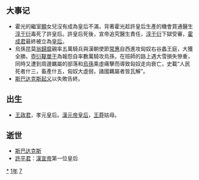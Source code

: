 {{yearTOC|-71|西汉'''[[本始|本始]]三年'''}}

== 大事记 ==
*霍光的繼室[[霍顯|顯]]女兒沒有成為皇后不滿，背著霍光趁許皇后生產的機會買通醫生[[淳于衍|淳于衍]]毒死了許皇后。許皇后死後，宣帝追究醫生責任，[[淳于衍|淳于衍]]下獄受審，[[霍成君|霍成君]]最終被立為[[皇后|皇后]]。
*烏孫昆莫[[翁歸靡|翁歸靡]]親率五萬騎兵與漢朝使節[[常惠|常惠]]自西進攻匈奴右谷蠡王庭，大獲全勝。[[壺衍鞮單于|壺衍鞮單于]]為報怨自率數萬騎攻烏孫，在班師的路上遇大雪損失慘重，同時又遭到周邊羈屬的部落和[[烏孫|烏孫]]乘虛痛擊而導致匈奴走向衰亡，史載“人民死者什三，畜產什五，匈奴大虛弱，諸國羈屬者皆瓦解”。
*[[斯巴达克斯起义|斯巴达克斯起义]]以失敗告終。

== 出生 ==
*[[王政君|王政君]]，孝元皇后。[[漢元帝|漢元帝]][[皇后|皇后]]，[[王莽|王莽]]姑母。

== 逝世 ==
{{Wikisource year mention}}
*[[斯巴达克斯|斯巴达克斯]]
*[[許平君|許平君]]：[[漢宣帝|漢宣帝]]第一位皇后

[[Category:前71年|*]]
[[Category:前70年代|1年]]
[[Category:前1世纪各年|7]]